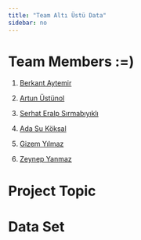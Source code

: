 ```yaml
---
title: "Team Altı Üstü Data"
sidebar: no
---
```


# Team Members :=)

1.  [Berkant Aytemir](https://github.com/berkantaytemir)

2.  [Artun Üstünol](https://github.com/artunustunol)

3.  [Serhat Eralp Sırmabıyıklı](https://github.com/serhateralp01)

4.  [Ada Su Köksal](https://github.com/adasukoksal)

5.  [Gizem Yılmaz](https://github.com/gızemyılmaz)

6.  [Zeynep Yanmaz](https://github.com/zeynepyanmaz)

# Project Topic

# Data Set
